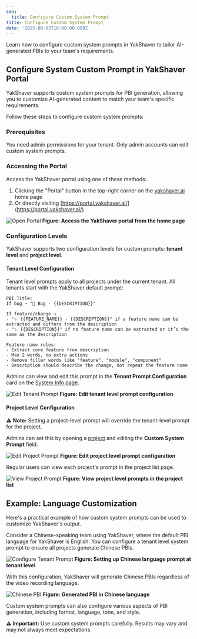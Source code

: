 ---
seo:
  title: Configure Custom System Prompt
title: Configure Custom System Prompt
date: '2025-08-03T16:00:00.000Z'
---

Learn how to configure custom system prompts in YakShaver to tailor AI-generated PBIs to your team's requirements.

## Configure System Custom Prompt in YakShaver Portal

YakShaver supports custom system prompts for PBI generation, allowing you to customize AI-generated content to match your team's specific requirements.

Follow these steps to configure custom system prompts:

### Prerequisites

You need admin permissions for your tenant. Only admin accounts can edit custom system prompts.


### Accessing the Portal

Access the YakShaver portal using one of these methods:

1. Clicking the "Portal" button in the top-right corner on the [yakshaver.ai](https://yakshaver.ai) home page
2. Or directly visiting [https://portal.yakshaver.ai/](https://portal.yakshaver.ai/)

![Open Portal](/YakShaver/Docs/open-portal.png)
**Figure: Access the YakShaver portal from the home page**

### Configuration Levels

YakShaver supports two configuration levels for custom prompts: **tenant level** and **project level**.

#### Tenant Level Configuration

Tenant level prompts apply to all projects under the current tenant. All tenants start with the YakShaver default prompt:

```plaintext
PBI Title:
If bug → "🐛 Bug - {{DESCRIPTION}}"

If feature/change →
- "✨ {{FEATURE_NAME}} - {{DESCRIPTION}}" if a feature name can be extracted and differs from the description
- "✨ {{DESCRIPTION}}" if no feature name can be extracted or it’s the same as the description

Feature name rules:
- Extract core feature from description
- Max 2 words, no extra actions
- Remove filler words like "feature", "module", "component"
- Description should describe the change, not repeat the feature name
```

Admins can view and edit this prompt in the **Tenant Prompt Configuration** card on the [System Info page](https://portal.yakshaver.ai/settings/systeminfo).

![Edit Tenant Prompt](/YakShaver/Docs/edit-tenant-prompt.png)
**Figure: Edit tenant level prompt configuration**


#### Project Level Configuration

⚠️ **Note:** Setting a project-level prompt will override the tenant-level prompt for the project.

Admins can set this by opening a [project](https://portal.yakshaver.ai/settings/projects) and editing the **Custom System Prompt** field.

![Edit Project Prompt](/YakShaver/Docs/edit-project-prompt.png)
**Figure: Edit project level prompt configuration**


Regular users can view each project's prompt in the project list page.

![View Project Prompt](/YakShaver/Docs/view-project-prompt.png)
**Figure: View project level prompts in the project list**


## Example: Language Customization

Here's a practical example of how custom system prompts can be used to customize YakShaver's output.

Consider a Chinese-speaking team using YakShaver, where the default PBI language for YakShaver is English. You can configure a tenant level system prompt to ensure all projects generate Chinese PBIs.

![Configure Tenant Prompt](/YakShaver/Docs/config-tenant-prompt.png)
**Figure: Setting up Chinese language prompt at tenant level**


With this configuration, YakShaver will generate Chinese PBIs regardless of the video recording language.

![Chinese PBI](/YakShaver/Docs/Chinese-PBI.png)
**Figure: Generated PBI in Chinese language**


Custom system prompts can also configure various aspects of PBI generation, including format, language, tone, and style.

**⚠️ Important:** Use custom system prompts carefully. Results may vary and may not always meet expectations.
